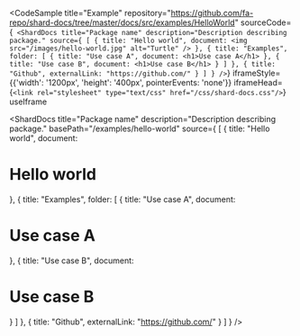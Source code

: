 
<CodeSample
  title="Example"
  repository="https://github.com/fa-repo/shard-docs/tree/master/docs/src/examples/HelloWorld"
  sourceCode={`
<ShardDocs
  title="Package name"
  description="Description describing package."
  source={
    [
      {
        title: "Hello world",
        document: <img src="/images/hello-world.jpg" alt="Turtle" />
      },
      {
        title: "Examples",
        folder: [
          { title: "Use case A", document: <h1>Use case A</h1> },
          { title: "Use case B", document: <h1>Use case B</h1> }
        ]
      },
      { title: "Github", externalLink: "https://github.com/" }
    ]
  }
/>`}
  iframeStyle={{'width': '1200px', 'height': '400px', pointerEvents: 'none'}}
  iframeHead={`<link rel="stylesheet" type="text/css" href="/css/shard-docs.css"/>`}
  useIframe
>
  <ShardDocs
    title="Package name"
    description="Description describing package."
    basePath="/examples/hello-world"
    source={
      [
        { title: "Hello world", document: <h1>Hello world</h1> },
        {
          title: "Examples",
          folder: [
            { title: "Use case A", document: <h1>Use case A</h1> },
            { title: "Use case B", document: <h1>Use case B</h1> }
          ]
        },
        { title: "Github", externalLink: "https://github.com/" }
      ]
    }
  />
</CodeSample>